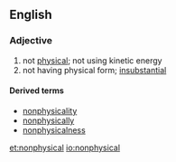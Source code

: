 ==English==

===Adjective===
{{en-adj|-}}

# not [[physical]]; not using kinetic energy
# not having physical form; [[insubstantial]]

====Derived terms====
* [[nonphysicality]]
* [[nonphysically]]
* [[nonphysicalness]]

[[et:nonphysical]]
[[io:nonphysical]]